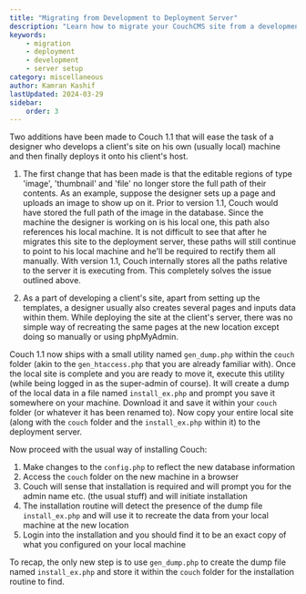 ```yaml
---
title: "Migrating from Development to Deployment Server"
description: "Learn how to migrate your CouchCMS site from a development environment to a production server"
keywords:
    - migration
    - deployment
    - development
    - server setup
category: miscellaneous
author: Kamran Kashif
lastUpdated: 2024-03-29
sidebar:
    order: 3
---
```



Two additions have been made to Couch 1.1 that will ease the task of a designer who develops a client's site on his own (usually local) machine and then finally deploys it onto his client's host.

<Steps>

1. The first change that has been made is that the editable regions of type 'image', 'thumbnail' and 'file' no longer store the full path of their contents. As an example, suppose the designer sets up a page and uploads an image to show up on it. Prior to version 1.1, Couch would have stored the full path of the image in the database. Since the machine the designer is working on is his local one, this path also references his local machine. It is not difficult to see that after he migrates this site to the deployment server, these paths will still continue to point to his local machine and he'll be required to rectify them all manually.
   With version 1.1, Couch internally stores all the paths relative to the server it is executing from. This completely solves the issue outlined above.

2. As a part of developing a client's site, apart from setting up the templates, a designer usually also creates several pages and inputs data within them.
   While deploying the site at the client's server, there was no simple way of recreating the same pages at the new location except doing so manually or using phpMyAdmin.

</Steps>

Couch 1.1 now ships with a small utility named `gen_dump.php` within the `couch` folder (akin to the `gen_htaccess.php` that you are already familiar with).
Once the local site is complete and you are ready to move it, execute this utility (while being logged in as the super-admin of course). It will create a dump of the local data in a file named `install_ex.php` and prompt you save it somewhere on your machine.
Download it and save it within your `couch` folder (or whatever it has been renamed to).
Now copy your entire local site (along with the `couch` folder and the `install_ex.php` within it) to the deployment server.

Now proceed with the usual way of installing Couch:

<Steps>

1. Make changes to the `config.php` to reflect the new database information
2. Access the `couch` folder on the new machine in a browser
3. Couch will sense that installation is required and will prompt you for the admin name etc. (the usual stuff) and will initiate installation
4. The installation routine will detect the presence of the dump file `install_ex.php` and will use it to recreate the data from your local machine at the new location
5. Login into the installation and you should find it to be an exact copy of what you configured on your local machine

</Steps>

To recap, the only new step is to use `gen_dump.php` to create the dump file named `install_ex.php` and store it within the `couch` folder for the installation routine to find.
